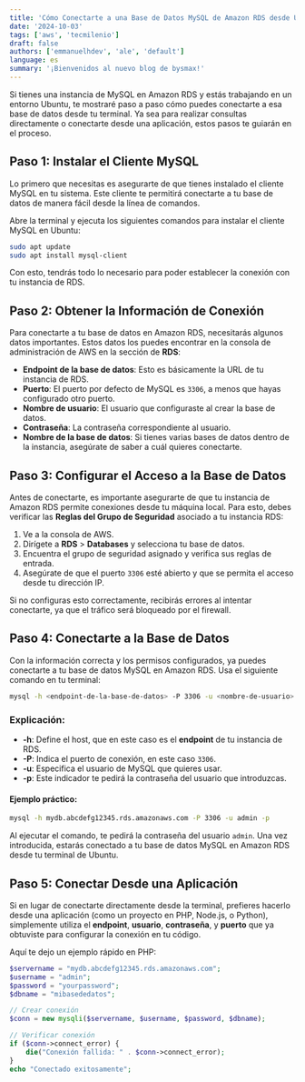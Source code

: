 ```yaml
---
title: 'Cómo Conectarte a una Base de Datos MySQL de Amazon RDS desde Ubuntu'
date: '2024-10-03'
tags: ['aws', 'tecmilenio']
draft: false
authors: ['emmanuelhdev', 'ale', 'default']
language: es
summary: '¡Bienvenidos al nuevo blog de bysmax!'
---
```


Si tienes una instancia de MySQL en Amazon RDS y estás trabajando en un entorno Ubuntu, te mostraré paso a paso cómo puedes conectarte a esa base de datos desde tu terminal. Ya sea para realizar consultas directamente o conectarte desde una aplicación, estos pasos te guiarán en el proceso.

## Paso 1: Instalar el Cliente MySQL

Lo primero que necesitas es asegurarte de que tienes instalado el cliente MySQL en tu sistema. Este cliente te permitirá conectarte a tu base de datos de manera fácil desde la línea de comandos.

Abre la terminal y ejecuta los siguientes comandos para instalar el cliente MySQL en Ubuntu:

```bash
sudo apt update
sudo apt install mysql-client
```

Con esto, tendrás todo lo necesario para poder establecer la conexión con tu instancia de RDS.

## Paso 2: Obtener la Información de Conexión

Para conectarte a tu base de datos en Amazon RDS, necesitarás algunos datos importantes. Estos datos los puedes encontrar en la consola de administración de AWS en la sección de **RDS**:

- **Endpoint de la base de datos**: Esto es básicamente la URL de tu instancia de RDS.
- **Puerto**: El puerto por defecto de MySQL es `3306`, a menos que hayas configurado otro puerto.
- **Nombre de usuario**: El usuario que configuraste al crear la base de datos.
- **Contraseña**: La contraseña correspondiente al usuario.
- **Nombre de la base de datos**: Si tienes varias bases de datos dentro de la instancia, asegúrate de saber a cuál quieres conectarte.

## Paso 3: Configurar el Acceso a la Base de Datos

Antes de conectarte, es importante asegurarte de que tu instancia de Amazon RDS permite conexiones desde tu máquina local. Para esto, debes verificar las **Reglas del Grupo de Seguridad** asociado a tu instancia RDS:

1. Ve a la consola de AWS.
2. Dirígete a **RDS** > **Databases** y selecciona tu base de datos.
3. Encuentra el grupo de seguridad asignado y verifica sus reglas de entrada.
4. Asegúrate de que el puerto `3306` esté abierto y que se permita el acceso desde tu dirección IP.

Si no configuras esto correctamente, recibirás errores al intentar conectarte, ya que el tráfico será bloqueado por el firewall.

## Paso 4: Conectarte a la Base de Datos

Con la información correcta y los permisos configurados, ya puedes conectarte a tu base de datos MySQL en Amazon RDS. Usa el siguiente comando en tu terminal:

```bash
mysql -h <endpoint-de-la-base-de-datos> -P 3306 -u <nombre-de-usuario> -p
```

### Explicación:
- **-h**: Define el host, que en este caso es el **endpoint** de tu instancia de RDS.
- **-P**: Indica el puerto de conexión, en este caso `3306`.
- **-u**: Especifica el usuario de MySQL que quieres usar.
- **-p**: Este indicador te pedirá la contraseña del usuario que introduzcas.

#### Ejemplo práctico:

```bash
mysql -h mydb.abcdefg12345.rds.amazonaws.com -P 3306 -u admin -p
```

Al ejecutar el comando, te pedirá la contraseña del usuario `admin`. Una vez introducida, estarás conectado a tu base de datos MySQL en Amazon RDS desde tu terminal de Ubuntu.

## Paso 5: Conectar Desde una Aplicación

Si en lugar de conectarte directamente desde la terminal, prefieres hacerlo desde una aplicación (como un proyecto en PHP, Node.js, o Python), simplemente utiliza el **endpoint**, **usuario**, **contraseña**, y **puerto** que ya obtuviste para configurar la conexión en tu código.

Aquí te dejo un ejemplo rápido en PHP:

```php
$servername = "mydb.abcdefg12345.rds.amazonaws.com";
$username = "admin";
$password = "yourpassword";
$dbname = "mibasededatos";

// Crear conexión
$conn = new mysqli($servername, $username, $password, $dbname);

// Verificar conexión
if ($conn->connect_error) {
    die("Conexión fallida: " . $conn->connect_error);
}
echo "Conectado exitosamente";
```
